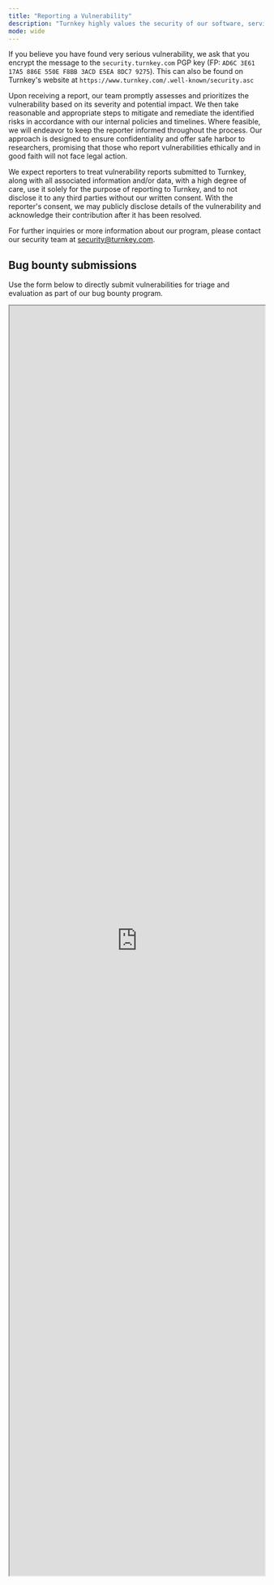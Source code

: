 ```yaml
---
title: "Reporting a Vulnerability"
description: "Turnkey highly values the security of our software, services, and systems and we actively encourage the ethical reporting of any security vulnerabilities discovered. We invite researchers and users to report potential security vulnerabilities to our Bug Bounty Program via the form below, or to us via email at [security@turnkey.com](mailto:security@turnkey.com). When submitting a report via email, please provide a thorough description of the vulnerability, including steps to reproduce it and its potential impact."
mode: wide
---
```


If you believe you have found very serious vulnerability, we ask that you encrypt the message to the `security.turnkey.com` PGP key (FP: `AD6C 3E61 17A5 886E 550E F8BB 3ACD E5EA 8DC7 9275`). This can also be found on Turnkey's website at `https://www.turnkey.com/.well-known/security.asc`

Upon receiving a report, our team promptly assesses and prioritizes the vulnerability based on its severity and potential impact. We then take reasonable and appropriate steps to mitigate and remediate the identified risks in accordance with our internal policies and timelines. Where feasible, we will endeavor to keep the reporter informed throughout the process. Our approach is designed to ensure confidentiality and offer safe harbor to researchers, promising that those who report vulnerabilities ethically and in good faith will not face legal action.

We expect reporters to treat vulnerability reports submitted to Turnkey, along with all associated information and/or data, with a high degree of care, use it solely for the purpose of reporting to Turnkey, and to not disclose it to any third parties without our written consent. With the reporter's consent, we may publicly disclose details of the vulnerability and acknowledge their contribution after it has been resolved.

For further inquiries or more information about our program, please contact our security team at [security@turnkey.com](mailto:security@turnkey.com).

## Bug bounty submissions

Use the form below to directly submit vulnerabilities for triage and evaluation as part of our bug bounty program.

<iframe allow="clipboard-read; clipboard-write" src="https://bugcrowd.com/a9e1eca7-990e-4602-bf6d-a9f70df1c2fa/external/report" title="Security vulnerability submission form" id="bugcrowd-external-submission-form" scrolling="no" referrerpolicy="origin" width="100%" height="2500px"></iframe>
